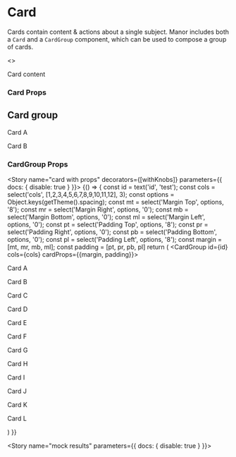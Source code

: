 
<Meta title="Components|Cards" component={Card} />

# Card

Cards contain content & actions about a single subject. Manor includes both a `Card` and a `CardGroup` component,
which can be used to compose a group of cards.

<Preview>
  <Story name="card">
    <>
    <Container>
    <Card id='mdx-card' margin={['12']} padding={['36', '12']}>
      <div>
        <p>Card content</p>
      </div>
    </Card>
    </Container>
    </>
  </Story>
</Preview>

### Card Props
<Props of={Card} />

## Card group

<Preview>
  <Story name="card group">
    <CardGroup id='mdx-card-group' cols={2} cardProps={{margin:['4'], padding:['12']}}>
      <Card id='mdx-card-1'>
        <div>
          <p>Card A</p>
        </div>
      </Card>
      <Card id='mdx-card-2'>
        <div>
          <p>Card B</p>
        </div>
      </Card>
    </CardGroup>
  </Story>
</Preview>

### CardGroup Props
<Props of={CardGroup} />

<Story name="card with props" decorators={[withKnobs]} parameters={{ docs: { disable: true } }}>
  {() => {
    const id = text('id', 'test');
    const cols = select('cols', [1,2,3,4,5,6,7,8,9,10,11,12], 3);
    const options = Object.keys(getTheme().spacing);
    const mt = select('Margin Top', options, '8');
    const mr = select('Margin Right', options, '0');
    const mb = select('Margin Bottom', options, '0');
    const ml = select('Margin Left', options, '0');
    const pt = select('Padding Top', options, '8');
    const pr = select('Padding Right', options, '0');
    const pb = select('Padding Bottom', options, '0');
    const pl = select('Padding Left', options, '8');
    const margin = [mt, mr, mb, ml];
    const padding = [pt, pr, pb, pl]
    return (
      <CardGroup id={id} cols={cols} cardProps={{margin, padding}}>
        <Card id='card-a'>
          <div>
            <p>Card A</p>
          </div>
        </Card>
        <Card id='card-b'>
          <div>
            <p>Card B</p>
          </div>
        </Card>
        <Card id='card-c'>
          <div>
            <p>Card C</p>
          </div>
        </Card>
        <Card id='card-d'>
          <div>
            <p>Card D</p>
          </div>
        </Card>
        <Card id='card-e'>
          <div>
            <p>Card E</p>
          </div>
        </Card>
        <Card id='card-f'>
          <div>
            <p>Card F</p>
          </div>
        </Card>
        <Card id='card-g'>
          <div>
            <p>Card G</p>
          </div>
        </Card>
        <Card id='card-h'>
          <div>
            <p>Card H</p>
          </div>
        </Card>
        <Card id='card-i'>
          <div>
            <p>Card I</p>
          </div>
        </Card>
        <Card id='card-j'>
          <div>
            <p>Card J</p>
          </div>
        </Card>
        <Card id='card-k'>
          <div>
            <p>Card K</p>
          </div>
        </Card>
        <Card id='card-l'>
          <div>
            <p>Card L</p>
          </div>
        </Card>
      </CardGroup>
    )
  }}
</Story>

<Story name="mock results" parameters={{ docs: { disable: true } }}>
  <CardResultsView />
</Story>
